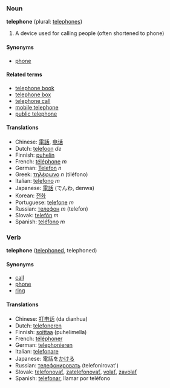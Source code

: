 ===Noun===
'''telephone''' (plural: [[telephones]])

# A device used for calling people (often shortened to phone)

====Synonyms====
*[[phone]]

====Related terms====
*[[telephone book]]
*[[telephone box]]
*[[telephone call]]
*[[mobile telephone]]
*[[public telephone]]

====Translations====
*Chinese: [[電話]], [[电话]]
*Dutch: [[telefoon]] ''de''
*Finnish: [[puhelin]]
*French: [[téléphone]] ''m''
*German: [[Telefon]] ''n''
*Greek: [[τηλέφωνο]] ''n'' (til&eacute;fono)
*Italian: [[telefono]] ''m''
*Japanese: [[電話]] (でんわ, denwa)
*Korean: [[전화]]
*Portuguese: [[telefone]] ''m''
*Russian: [[телефон]] ''m'' (telefon)
*Slovak: [[telefón#Slovak|telefón]] ''m''
*Spanish: [[teléfono]] ''m''

===Verb===
'''telephone''' ([[telephoned]], telephoned)

====Synonyms====
*[[call]]
*[[phone]]
*[[ring]]

====Translations====
*Chinese: [[打电话]] (da dianhua)
*Dutch: [[telefoneren]]
*Finnish: [[soittaa]] (puhelimella)
*French: [[téléphoner]]
*German: [[telephonieren]]
*Italian: [[telefonare]]
*Japanese: 電話を[[かける]]
*Russian: [[телефонировать]] (telefonirovat')
*Slovak: [[telefonovať]], [[zatelefonovať]], [[volať]], [[zavolať]]
*Spanish: [[telefonar]], llamar por teléfono